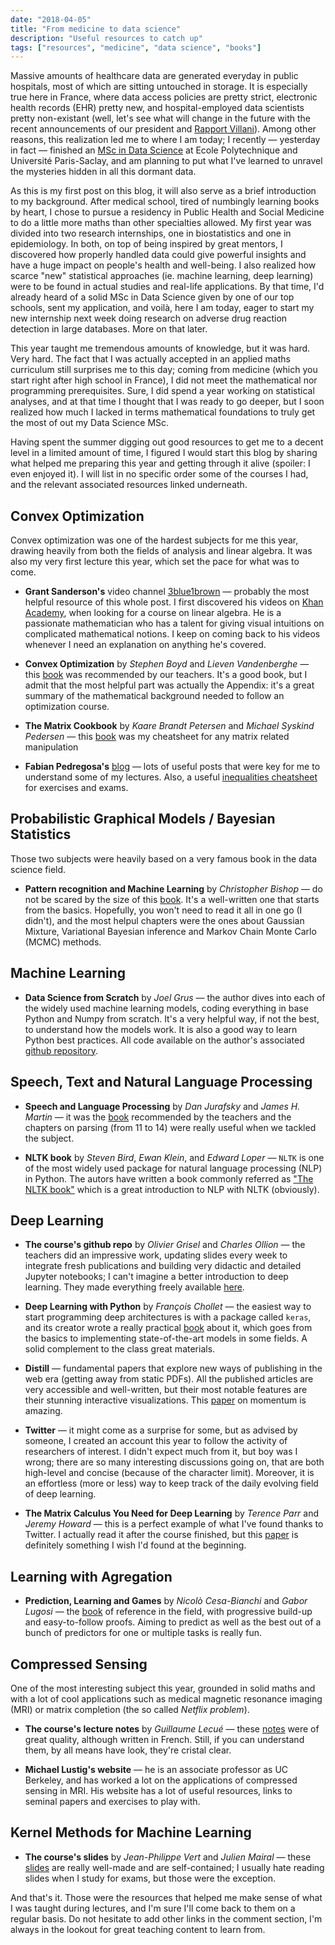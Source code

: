 ```yaml
---
date: "2018-04-05"
title: "From medicine to data science"
description: "Useful resources to catch up"
tags: ["resources", "medicine", "data science", "books"]
---
```


<section>

Massive amounts of healthcare data are generated everyday in public hospitals, most of which are sitting untouched in storage. It is especially true here in France, where data access policies are pretty strict, electronic health records (EHR) pretty new, and hospital-employed data scientists pretty non-existant (well, let's see what will change in the future with the recent announcements of our president and [Rapport Villani](https://www.aiforhumanity.fr/en/)). Among other reasons, this realization led me to where I am today; I recently — yesterday in fact — finished an [MSc in Data Science](https://datascience-x-master-paris-saclay.fr/) at Ecole Polytechnique and Université Paris-Saclay, and am planning to put what I've learned to unravel the mysteries hidden in all this dormant data.

As this is my first post on this blog, it will also serve as a brief introduction to my background. After medical school, tired of numbingly learning books by heart, I chose to pursue a residency in Public Health and Social Medicine to do a little more maths than other specialties allowed. My first year was divided into two research internships, one in biostatistics and one in epidemiology. In both, on top of being inspired by great mentors, I discovered how properly handled data could give powerful insights and have a huge impact on people's health and well-being. I also realized how scarce "new" statistical approaches (ie. machine learning, deep learning) were to be found in actual studies and real-life applications. By that time, I'd already heard of a solid MSc in Data Science given by one of our top schools, sent my application, and voilà, here I am today, eager to start my new internship next week doing research on adverse drug reaction detection in large databases. More on that later.

This year taught me tremendous amounts of knowledge, but it was hard. Very hard. The fact that I was actually accepted in an applied maths curriculum still surprises me to this day; coming from medicine (which you start right after high school in France), I did not meet the mathematical nor programming prerequisites. Sure, I did spend a year working on statistical analyses, and at that time I thought that I was ready to go deeper, but I soon realized how much I lacked in terms mathematical foundations to truly get the most of out my Data Science MSc.

Having spent the summer digging out good resources to get me to a decent level in a limited amount of time, I figured I would start this blog by sharing what helped me preparing this year and getting through it alive (spoiler: I even enjoyed it). I will list in no specific order some of the courses I had, and the relevant associated resources linked underneath.

</section>
<section>

## Convex Optimization

Convex optimization was one of the hardest subjects for me this year, drawing heavily from both the fields of analysis and linear algebra. It was also my very first lecture this year, which set the pace for what was to come.

* __Grant Sanderson's__ video channel [3blue1brown](http://www.3blue1brown.com/about/) — probably the most helpful resource of this whole post. I first discovered his videos on [Khan Academy](https://fr.khanacademy.org/), when looking for a course on linear algebra. He is a passionate mathematician who has a talent for giving visual intuitions on complicated mathematical notions. I keep on coming back to his videos whenever I need an explanation on anything he's covered.

* __Convex Optimization__ by _Stephen Boyd_ and _Lieven Vandenberghe_ — this [book](https://web.stanford.edu/~boyd/cvxbook/) was recommended by our teachers. It's a good book, but I admit that the most helpful part was actually the Appendix: it's a great summary of the mathematical background needed to follow an optimization course.

* __The Matrix Cookbook__ by _Kaare Brandt Petersen_ and _Michael Syskind Pedersen_ — this [book](http://www2.imm.dtu.dk/pubdb/views/edoc_download.php/3274/pdf/imm3274.pdf) was my cheatsheet for any matrix related manipulation

* __Fabian Pedregosa's__ [blog](http://fa.bianp.net/) — lots of useful posts that were key for me to understand some of my lectures. Also, a useful [inequalities cheatsheet](http://fa.bianp.net/blog/2017/optimization-inequalities-cheatsheet/) for exercises and exams.

</section>
<section>

## Probabilistic Graphical Models / Bayesian Statistics

Those two subjects were heavily based on a very famous book in the data science field.

* __Pattern recognition and Machine Learning__ by _Christopher Bishop_ — do not be scared by the size of this [book](https://www.microsoft.com/en-us/research/people/cmbishop/#!prml-book?from=http%3A%2F%2Fresearch.microsoft.com%2F~cmbishop%2Fprml%2Findex.htm). It's a well-written one that starts from the basics. Hopefully, you won't need to read it all in one go (I didn't), and the most helpul chapters were the ones about Gaussian Mixture, Variational Bayesian inference and Markov Chain Monte Carlo (MCMC) methods.

</section>
<section>

## Machine Learning

* __Data Science from Scratch__ by _Joel Grus_ — the author dives into each of the widely used machine learning models, coding everything in base Python and Numpy from scratch. It's a very helpful way, if not the best, to understand how the models work. It is also a good way to learn Python best practices. All code available on the author's associated [github repository](https://github.com/joelgrus/data-science-from-scratch).

</section>
<section>

## Speech, Text and Natural Language Processing

* __Speech and Language Processing__ by _Dan Jurafsky_ and _James H. Martin_ — it was the [book](https://web.stanford.edu/~jurafsky/slp3/) recommended by the teachers and the chapters on parsing (from 11 to 14) were really useful when we tackled the subject.

* __NLTK book__ by _Steven Bird_, _Ewan Klein_, and _Edward Loper_ — `NLTK` is one of the most widely used package for natural language processing (NLP) in Python. The autors have written a book commonly referred as ["The NLTK book"](http://www.nltk.org/book/) which is a great introduction to NLP with NLTK (obviously).

</section>
<section>

## Deep Learning

* __The course's github repo__ by _Olivier Grisel_ and _Charles Ollion_ — the teachers did an impressive work, updating slides every week to integrate fresh publications and building very didactic and detailed Jupyter notebooks; I can't imagine a better introduction to deep learning. They made everything freely available [here](https://github.com/m2dsupsdlclass/lectures-labs).

* __Deep Learning with Python__ by _François Chollet_ — the easiest way to start programming deep architectures is with a package called `keras`, and its creator wrote a really practical [book](https://www.manning.com/books/deep-learning-with-python) about it, which goes from the basics to implementing state-of-the-art models in some fields. A solid complement to the class great materials.

* __Distill__ — fundamental papers that explore new ways of publishing in the web era (getting away from static PDFs). All the published articles are very accessible and well-written, but their most notable features are their stunning interactive visualizations. This [paper](https://distill.pub/2017/momentum/) on momentum is amazing.

* __Twitter__ — it might come as a surprise for some, but as advised by someone, I created an account this year to follow the activity of researchers of interest. I didn't expect much from it, but boy was I wrong; there are so many interesting discussions going on, that are both high-level and concise (because of the character limit). Moreover, it is an effortless (more or less) way to keep track of the daily evolving field of deep learning.

* __The Matrix Calculus You Need for Deep Learning__ by _Terence Parr_ and _Jeremy Howard_ — this is a perfect example of what I've found thanks to Twitter. I actually read it after the course finished, but this [paper](https://arxiv.org/abs/1802.01528) is definitely something I wish I'd found at the beginning.

</section>
<section>

## Learning with Agregation

* __Prediction, Learning and Games__ by _Nicolò Cesa-Bianchi_ and _Gabor Lugosi_ — the [book](http://homes.dsi.unimi.it/~cesabian/predbook/) of reference in the field, with progressive build-up and easy-to-follow proofs. Aiming to predict as well as the best out of a bunch of predictors for one or multiple tasks is really fun.

</section>
<section>

## Compressed Sensing

One of the most interesting subject this year, grounded in solid maths and with a lot of cool applications such as medical magnetic resonance imaging (MRI) or matrix completion (the so called _Netflix problem_).

* __The course's lecture notes__ by _Guillaume Lecué_ — these [notes](http://lecueguillaume.github.io/2015/10/08/compressed_sensing_course/) were of great quality, although written in French. Still, if you can understand them, by all means have look, they're cristal clear.

* __Michael Lustig's website__ — he is an associate professor as UC Berkeley, and has worked a lot on the applications of compressed sensing in MRI. His website has a lot of useful resources, links to seminal papers and exercises to play with.

</section>
<section>

## Kernel Methods for Machine Learning

* __The course's slides__ by _Jean-Philippe Vert_ and _Julien Mairal_ — these [slides](http://members.cbio.mines-paristech.fr/~jvert/svn/kernelcourse/course/2018mva/index.html) are really well-made and are self-contained; I usually hate reading slides when I study for exams, but those were the exception.

And that's it. Those were the resources that helped me make sense of what I was taught during lectures, and I'm sure I'll come back to them on a regular basis. Do not hesitate to add other links in the comment section, I'm always in the lookout for great teaching content to learn from.

</section>